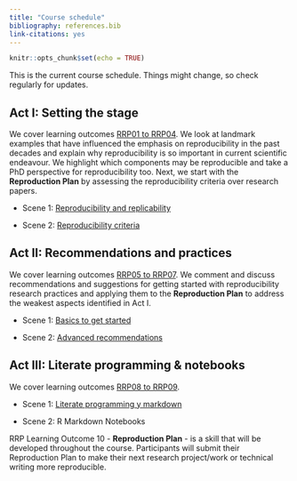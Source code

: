 ```yaml
---
title: "Course schedule"
bibliography: references.bib
link-citations: yes
---
```


```r
knitr::opts_chunk$set(echo = TRUE)
```


This is the current course schedule. Things might change, so check regularly for updates.

## Act I: Setting the stage

We cover learning outcomes [RRP01 to RRP04](index.html#learning-outcomes). We look at landmark examples that have influenced the emphasis on reproducibility in the past decades and explain why reproducibility is so important in current scientific endeavour. We highlight which components may be reproducible and take a PhD perspective for reproducibility too. Next, we start with the **Reproduction Plan** by assessing the reproducibility criteria over research papers.

-   Scene 1: [Reproducibility and replicability](scene11.html)

-   Scene 2: [Reproducibility criteria](scene12.html)

## Act II: Recommendations and practices

We cover learning outcomes [RRP05 to RRP07](index.html#learning-outcomes). We comment and discuss recommendations and suggestions for getting started with reproducibility research practices and applying them to the **Reproduction Plan** to address the weakest aspects identified in Act I.

-   Scene 1: [Basics to get started](scene21.html)

-   Scene 2: [Advanced recommendations](scene22.html)

## Act III: Literate programming & notebooks

We cover learning outcomes [RRP08 to RRP09](index.html#learning-outcomes).

-   Scene 1: [Literate programming y markdown](scene31.html)

-   Scene 2: R Markdown Notebooks

RRP Learning Outcome 10 - **Reproduction Plan** - is a skill that will be developed throughout the course. Participants will submit their Reproduction Plan to make their next research project/work or technical writing more reproducible.